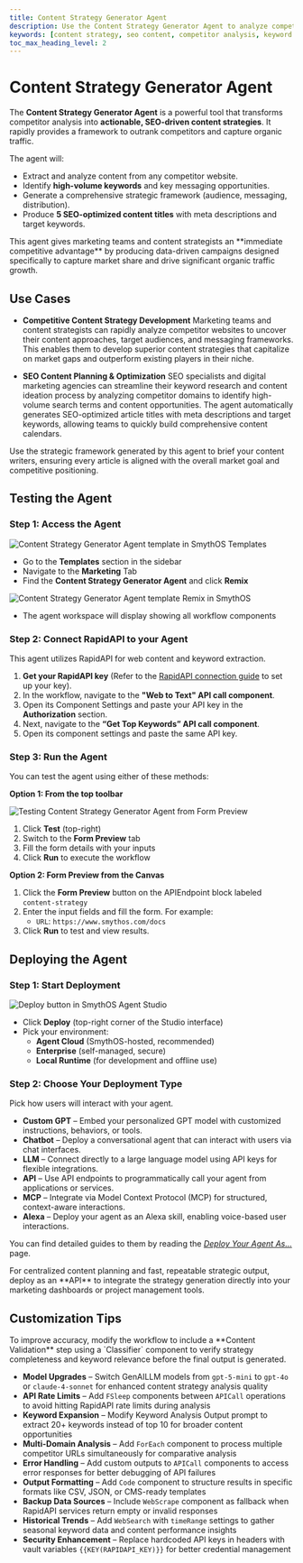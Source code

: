 ```yaml
---
title: Content Strategy Generator Agent
description: Use the Content Strategy Generator Agent to analyze competitor content, identify high-volume keywords, and instantly generate SEO-optimized content strategies and titles.
keywords: [content strategy, seo content, competitor analysis, keyword research, rapidapi, SmythOS]
toc_max_heading_level: 2
---
```


# Content Strategy Generator Agent

The **Content Strategy Generator Agent** is a powerful tool that transforms competitor analysis into **actionable, SEO-driven content strategies**. It rapidly provides a framework to outrank competitors and capture organic traffic.

The agent will:

- Extract and analyze content from any competitor website.
- Identify **high-volume keywords** and key messaging opportunities.
- Generate a comprehensive strategic framework (audience, messaging, distribution).
- Produce **5 SEO-optimized content titles** with meta descriptions and target keywords.

<InfoCallout title="Why use this agent?">
This agent gives marketing teams and content strategists an **immediate competitive advantage** by producing data-driven campaigns designed specifically to capture market share and drive significant organic traffic growth.
</InfoCallout>

<Spacer size="lg" />

## Use Cases

- **Competitive Content Strategy Development**
  Marketing teams and content strategists can rapidly analyze competitor websites to uncover their content approaches, target audiences, and messaging frameworks. This enables them to develop superior content strategies that capitalize on market gaps and outperform existing players in their niche.

- **SEO Content Planning & Optimization**
  SEO specialists and digital marketing agencies can streamline their keyword research and content ideation process by analyzing competitor domains to identify high-volume search terms and content opportunities. The agent automatically generates SEO-optimized article titles with meta descriptions and target keywords, allowing teams to quickly build comprehensive content calendars.

<TipCallout title="Pro tip">
Use the strategic framework generated by this agent to brief your content writers, ensuring every article is aligned with the overall market goal and competitive positioning.
</TipCallout>

<Spacer size="lg" />

## Testing the Agent

### Step 1: Access the Agent

<Image src="/docs/img/content_strategy_generator_agent/Homepage.jpg" alt="Content Strategy Generator Agent template in SmythOS Templates" />

- Go to the **Templates** section in the sidebar
- Navigate to the **Marketing** Tab
- Find the **Content Strategy Generator Agent** and click **Remix**

<Image src="/docs/img/content_strategy_generator_agent/Remix.jpg" alt="Content Strategy Generator Agent template Remix in SmythOS" />

- The agent workspace will display showing all workflow components

<Spacer size="md" />

### Step 2: Connect RapidAPI to your Agent

This agent utilizes RapidAPI for web content and keyword extraction.

1.  **Get your RapidAPI key** (Refer to the [RapidAPI connection guide](/docs/agent-templates/api-connections/rapid-api) to set up your key).
2.  In the workflow, navigate to the **"Web to Text" API call component**.
3.  Open its Component Settings and paste your API key in the **Authorization** section.
4.  Next, navigate to the **“Get Top Keywords” API call component**.
5.  Open its component settings and paste the same API key.

<Spacer size="md" />

### Step 3: Run the Agent

You can test the agent using either of these methods:

**Option 1: From the top toolbar**

<Image src="/docs/img/content_strategy_generator_agent/Form Preview.jpg" alt="Testing Content Strategy Generator Agent from Form Preview" />

1. Click **Test** (top-right)
2. Switch to the **Form Preview** tab
3. Fill the form details with your inputs
4. Click **Run** to execute the workflow

**Option 2: Form Preview from the Canvas**

1. Click the **Form Preview** button on the APIEndpoint block labeled `content-strategy`
2. Enter the input fields and fill the form. For example:
   - `URL`: `https://www.smythos.com/docs`
3. Click **Run** to test and view results.

<Spacer size="lg" />

## Deploying the Agent

### Step 1: Start Deployment

<Image src="/docs/img/content_strategy_generator_agent/Deploy.jpg" alt="Deploy button in SmythOS Agent Studio" />

- Click **Deploy** (top-right corner of the Studio interface)
- Pick your environment:
  - **Agent Cloud** (SmythOS-hosted, recommended)
  - **Enterprise** (self-managed, secure)
  - **Local Runtime** (for development and offline use)

<Spacer size="md" />

### Step 2: Choose Your Deployment Type

Pick how users will interact with your agent.

- **Custom GPT** – Embed your personalized GPT model with customized instructions, behaviors, or tools.
- **Chatbot** – Deploy a conversational agent that can interact with users via chat interfaces.
- **LLM** – Connect directly to a large language model using API keys for flexible integrations.
- **API** – Use API endpoints to programmatically call your agent from applications or services.
- **MCP** – Integrate via Model Context Protocol (MCP) for structured, context-aware interactions.
- **Alexa** – Deploy your agent as an Alexa skill, enabling voice-based user interactions.

You can find detailed guides to them by reading the *[Deploy Your Agent As...](/docs/agent-deployments/deployments/)* page.

<InfoCallout title="Best option">
For centralized content planning and fast, repeatable strategic output, deploy as an **API** to integrate the strategy generation directly into your marketing dashboards or project management tools.
</InfoCallout>

<Spacer size="lg" />

## Customization Tips

<TipCallout title="Example customization">
To improve accuracy, modify the workflow to include a **Content Validation** step using a `Classifier` component to verify strategy completeness and keyword relevance before the final output is generated.
</TipCallout>

- **Model Upgrades** – Switch GenAILLM models from `gpt-5-mini` to `gpt-4o` or `claude-4-sonnet` for enhanced content strategy analysis quality
- **API Rate Limits** – Add `FSleep` components between `APICall` operations to avoid hitting RapidAPI rate limits during analysis
- **Keyword Expansion** – Modify Keyword Analysis Output prompt to extract 20+ keywords instead of top 10 for broader content opportunities
- **Multi-Domain Analysis** – Add `ForEach` component to process multiple competitor URLs simultaneously for comparative analysis
- **Error Handling** – Add custom outputs to `APICall` components to access error responses for better debugging of API failures
- **Output Formatting** – Add `Code` component to structure results in specific formats like CSV, JSON, or CMS-ready templates
- **Backup Data Sources** – Include `WebScrape` component as fallback when RapidAPI services return empty or invalid responses
- **Historical Trends** – Add `WebSearch` with `timeRange` settings to gather seasonal keyword data and content performance insights
- **Security Enhancement** – Replace hardcoded API keys in headers with vault variables `{{KEY(RAPIDAPI_KEY)}}` for better credential management